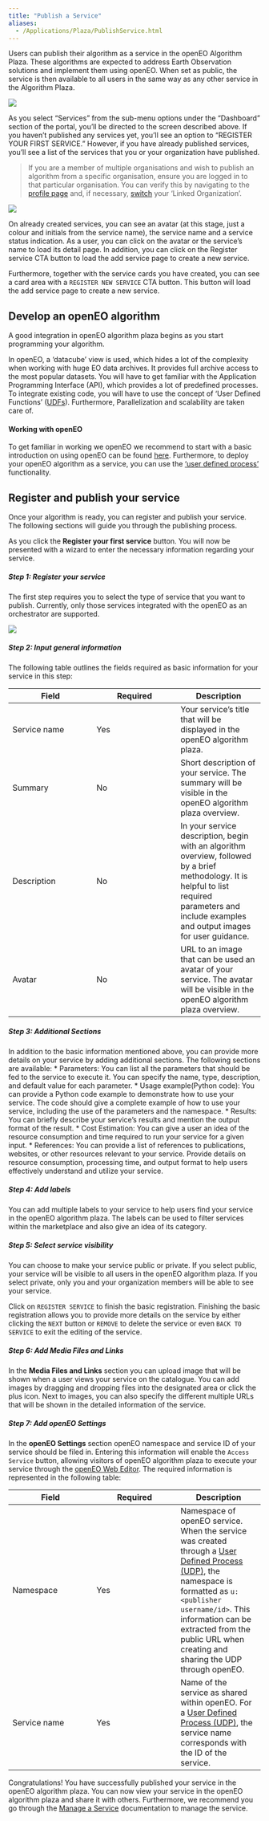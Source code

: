 ```yaml
---
title: "Publish a Service"
aliases: 
  - /Applications/Plaza/PublishService.html
---
```


Users can publish their algorithm as a service in the openEO Algorithm Plaza. These algorithms are expected to address Earth Observation solutions and implement them using openEO. When set as public, the service is then available to all users in the same way as any other service in the Algorithm Plaza. 

![](../_images/PlazaManageService.png)

As you select "Services" from the sub-menu options under the "Dashboard" section of the portal, you'll be directed to the screen described above. If you haven't published any services yet, you'll see an option to "REGISTER YOUR FIRST SERVICE." However, if you have already published services, you'll see a list of the services that you or your organization have published.


> If you are a member of multiple organisations and wish to publish an algorithm from a specific organisation, ensure you are logged in to that particular organisation. You can verify this by navigating to the [profile page](../AlgorithmPlaza.qmd) and, if necessary, [switch](ManageOrg.qmd#switch-between-organisation) your 'Linked Organization'.

![](../_images/services_list.png)

On already created services, you can see an avatar (at this stage, just a colour and initials from the service name), the service name and a service status indication.
As a user, you can click on the avatar or the service's name to load its detail page. 
In addition, you can click on the Register service CTA button to load the add service page to create a new service.

Furthermore, together with the service cards you have created, you can see a card area with a `REGISTER NEW SERVICE` CTA button. This button will load the add service page to create a new service.

## Develop an openEO algorithm

A good integration in openEO algorithm plaza begins as you start programming your algorithm.

In openEO, a 'datacube' view is used, which hides a lot of the complexity when working with huge EO data archives.
It provides full archive access to the most popular datasets. You will have to get familiar with the Application Programming Interface (API), which provides a lot of predefined processes.
To integrate existing code, you will have to use the concept of 'User Defined Functions' ([UDFs](https://open-eo.github.io/openeo-python-client/udf.html){target="_blank"}). Furthermore, Parallelization and scalability are taken care of.

#### Working with openEO

To get familiar in working we openEO we recommend to start with a basic introduction on using openEO can be found [here](https://documentation.dataspace.copernicus.eu/APIs/openEO/openEO.html){target="_blank"}. Furthermore, to deploy your openEO algorithm as a service, you can use the ['user defined process'](https://open-eo.github.io/openeo-python-client/udp.html){target="_blank"} functionality.

## Register and publish your service

Once your algorithm is ready, you can register and publish your service. 
The following sections will guide you through the publishing process.

As you click the **Register your first service** button.
You will now be presented with a wizard to enter the necessary information regarding your service.

##### Step 1: Register your service

The first step requires you to select the type of service that you want to publish.
Currently, only those services integrated with the openEO as an orchestrator are supported.

![](../_images/select_service.png)

##### Step 2: Input general information

The following table outlines the fields required as basic information for your service in this step:

| Field | Required | Description |
| --- | --- | --- |
| Service name | Yes | Your service's title that will be displayed in the openEO algorithm plaza. |
| Summary | No | Short description of your service. The summary will be visible in the openEO algorithm plaza overview.|
| Description | No | In your service description, begin with an algorithm overview, followed by a brief methodology. It is helpful to list required parameters and include examples and output images for user guidance.|
| Avatar | No | URL to an image that can be used an avatar of your service. The avatar will be visible in the openEO algorithm plaza overview. |

##### Step 3: Additional Sections

In addition to the basic information mentioned above, you can provide more details on your service by adding additional sections. The following sections are available:
* Parameters: You can list all the parameters that should be fed to the service to execute it. You can specify the name, type, description, and default value for each parameter.
* Usage example(Python code): You can provide a Python code example to demonstrate how to use your service. The code should give a complete example of how to use your service, including the use of the parameters and the namespace. 
* Results: You can briefly describe your service's results and mention the output format of the result.
* Cost Estimation: You can give a user an idea of the resource consumption and time required to run your service for a given input.
* References: You can provide a list of references to publications, websites, or other resources relevant to your service. Provide details on resource consumption, processing time, and output format to help users effectively understand and utilize your service.

##### Step 4: Add labels

You can add multiple labels to your service to help users find your service in the openEO algorithm plaza. The labels can be used to filter services within the marketplace and also give an idea of its category.

##### Step 5: Select service visibility

You can choose to make your service public or private. If you select public, your service will be visible to all users in the openEO algorithm plaza. If you select private, only you and your organization members will be able to see your service.

Click on `REGISTER SERVICE` to finish the basic registration.
Finishing the basic registration allows you to provide more details on the service by either clicking the `NEXT` button or `REMOVE` to delete the service or even `BACK TO SERVICE` to exit the editing of the service.

##### Step 6: Add Media Files and Links

In the **Media Files and Links** section you can upload image that will be shown when a user views your service on the catalogue.
You can add images by dragging and dropping files into the designated area or click the plus icon.
Next to images, you can also specify the different multiple URLs that will be shown in the detailed information of the service.

##### Step 7: Add openEO Settings

In the **openEO Settings** section openEO namespace and service ID of your service should be filed in.
Entering this information will enable the `Access Service` button, allowing visitors of openEO algorithm plaza to execute your service through the [openEO Web Editor](https://openeo.dataspace.copernicus.eu/){target="_blank"}.
The required information is represented in the following table:

| Field | Required | Description |
| --- | --- | --- |
| Namespace | Yes | Namespace of openEO service. When the service was created through a [User Defined Process (UDP)](https://open-eo.github.io/openeo-python-client/cookbook/udp_sharing.html){target="_blank"}, the namespace is formatted as `u:<publisher username/id>`. This information can be extracted from the public URL when creating and sharing the UDP through openEO. |
| Service name | Yes | Name of the service as shared within openEO. For a [User Defined Process (UDP)](https://open-eo.github.io/openeo-python-client/cookbook/udp_sharing.html){target="_blank"}, the service name corresponds with the ID of the service.                 


Congratulations! You have successfully published your service in the openEO algorithm plaza. You can now view your service in the openEO algorithm plaza and share it with others. Furthermore, we recommend you go through the [Manage a Service](ManageService.qmd) documentation to manage the service.